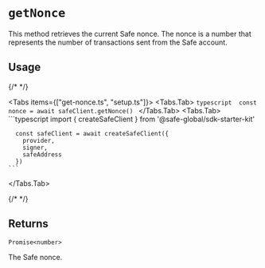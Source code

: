 
# `getNonce`

This method retrieves the current Safe nonce. The nonce is a number that represents the number of transactions sent from the Safe account.

## Usage

{/* <!-- vale off --> */}

<Tabs items={["get-nonce.ts", "setup.ts"]}>
  <Tabs.Tab>
    ```typescript 
      const nonce = await safeClient.getNonce()
    ```
  </Tabs.Tab>
  <Tabs.Tab>
    ```typescript 
      import { createSafeClient } from '@safe-global/sdk-starter-kit'
          
      const safeClient = await createSafeClient({
        provider,  
        signer,
        safeAddress
      })
    ```
  </Tabs.Tab>
</Tabs>

{/* <!-- vale on --> */}

## Returns

`Promise<number>`

The Safe nonce.